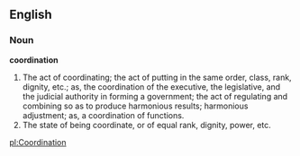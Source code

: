 ==English==

===Noun===

'''coordination'''

#The act of coordinating; the act of putting in the same order, class, rank, dignity, etc.; as, the coordination of the executive, the legislative, and the judicial authority in forming a government; the act of regulating and combining so as to produce harmonious results; harmonious adjustment; as, a coordination of functions.
#The state of being coordinate, or of equal rank, dignity, power, etc.

[[pl:Coordination]]